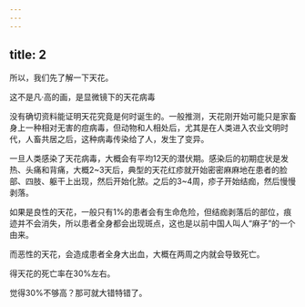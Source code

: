 ```yaml
---
---
---
```

title: 2
---



所以，我们先了解一下天花。

这不是凡·高的画，是显微镜下的天花病毒



没有确切资料能证明天花究竟是何时诞生的。一般推测，天花刚开始可能只是家畜身上一种相对无害的痘病毒，但动物和人相处后，尤其是在人类进入农业文明时代，人畜共居之后，这种病毒传染给了人，发生了变异。

一旦人类感染了天花病毒，大概会有平均12天的潜伏期。感染后的初期症状是发热、头痛和背痛，大概2~3天后，典型的天花红疹就开始密密麻麻地在患者的脸部、四肢、躯干上出现，然后开始化脓。之后的3~4周，疹子开始结痂，然后慢慢剥落。

如果是良性的天花，一般只有1%的患者会有生命危险，但结痂剥落后的部位，痕迹并不会消失，所以患者全身都会出现斑点，这也是以前中国人叫人“麻子”的一个由来。

而恶性的天花，会造成患者全身大出血，大概在两周之内就会导致死亡。

得天花的死亡率在30%左右。

觉得30%不够高？那可就大错特错了。